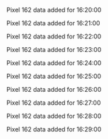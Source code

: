 Pixel 162 data added for 16:20:00

Pixel 162 data added for 16:21:00

Pixel 162 data added for 16:22:00

Pixel 162 data added for 16:23:00

Pixel 162 data added for 16:24:00

Pixel 162 data added for 16:25:00

Pixel 162 data added for 16:26:00

Pixel 162 data added for 16:27:00

Pixel 162 data added for 16:28:00

Pixel 162 data added for 16:29:00

